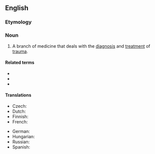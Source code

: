 ==English==

===Etymology===
{{suffix|en|trauma|ology}}

===Noun===
{{en-noun|-}}

# {{lb|en|medicine|psychology}} A branch of medicine that deals with the [[diagnosis]] and [[treatment]] of [[trauma]].

====Related terms====
* {{l|en|traumatic}}
* {{l|en|traumatological}}
* {{l|en|traumatologist}}

====Translations====
{{trans-top|branch of medicine that deals with the diagnosis and treatment of trauma}}
* Czech: {{t+|cs|traumatologie|f}}
* Dutch: {{t|nl|traumatologie}}
* Finnish: {{t|fi|traumatologia}}
* French: {{t+|fr|traumatologie|f}}
{{trans-mid}}
* German: {{t+|de|Traumatologie|f}}
* Hungarian: {{t+|hu|traumatológia}}
* Russian: {{t+|ru|травматология|f}}
* Spanish: {{t+|es|traumatología|f}}
{{trans-bottom}}
